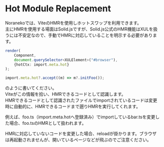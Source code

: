 # Hot Module Replacement

Noranekoでは、ViteのHMRを使用しホットスワップを利用できます。\
主にHMRを使用する場面はSolid.jsですが、Solid.js公式のHMR機能はXULを扱うには不安定なので、手動でHMRに対応していることを明示する必要があります。


```ts
render(
	Component,
	document.querySelector<XULElement>("#browser"),
	{hotCtx: import.meta.hot}
);

import.meta.hot?.accept((m) => m?.initFoo());
```

のように書いてください。\
Viteがこの情報を拾い、HMRできるコードとして認識します。\
HMRできるコードとして認識されたファイルでimportされているコードは変更時に自動的に、HMRできるコードまで遡りHMRを実行してくれます。

例えば、foo.ts（import.meta.hotへ登録済み）でimportしているbar.tsを変更した場合、foo.tsのHMRとして扱われます。

HMRに対応していないコードを変更した場合、reloadが掛かります。ブラウザは再起動されませんが、開いているページなどが飛ぶのでご注意ください。 

